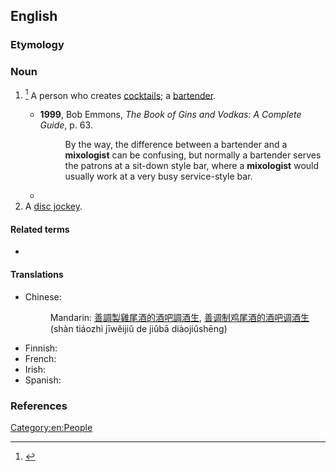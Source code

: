 ==English==

===Etymology===
{{suffix|en|mix|ologist}}

===Noun===
{{en-noun}}

# {{lb|en|jocular}}<ref>{{R:Online Etymology Dictionary}}</ref> A person who creates [[cocktails]]; a [[bartender]]. {{defdate|from 1856}}
#* '''1999''', Bob Emmons, ''The Book of Gins and Vodkas: A Complete Guide'', p. 63.
#*: By the way, the difference between a bartender and a '''mixologist''' can be confusing, but normally a bartender serves the patrons at a sit-down style bar, where a '''mixologist''' would usually work at a very busy service-style bar.
#* {{quote-journal|en|date=2022-07-04|author=Ben Schott|title=Is There Anything That Gen Z Won’t Drink?|journal={{w|The Washington Post}}|url=https://www.washingtonpost.com/business/is-there-anything-that-gen-z-wont-drink/2022/07/03/dc1faf54-fad0-11ec-b39d-71309168014b_story.html|passage=But now we see a split in the mixed-drink community. On one hand, cool bars and star '''mixologists''' are lauded and awarded as never before. On the other, booze brands are rushing to develop pre-mixed beverages for a burgeoning Ready to Drink (RTD) market.}}
# A [[disc jockey]].

====Related terms====
* {{l|en|mixology}}

====Translations====
{{trans-top|person who creates cocktails}}
* Chinese:
*: Mandarin: {{qualifier|no exact term exists}} [[善]][[調製]][[雞尾酒]][[的]][[酒吧]][[調酒生]], [[善]][[调制]][[鸡尾酒]][[的]][[酒吧]][[调酒生]] (shàn tiáozhì jīwěijiǔ de jiǔbā diàojiǔshēng)
{{trans-mid}}
* Finnish: {{t+|fi|baarimikko}}
* French: {{t+|fr|mixologue|m|f}}
* Irish: {{t|ga|manglamóir deochanna|m}}
* Spanish: {{t|es|mixólogo|m}}
{{trans-bottom}}

===References===
<references/>

[[Category:en:People]]